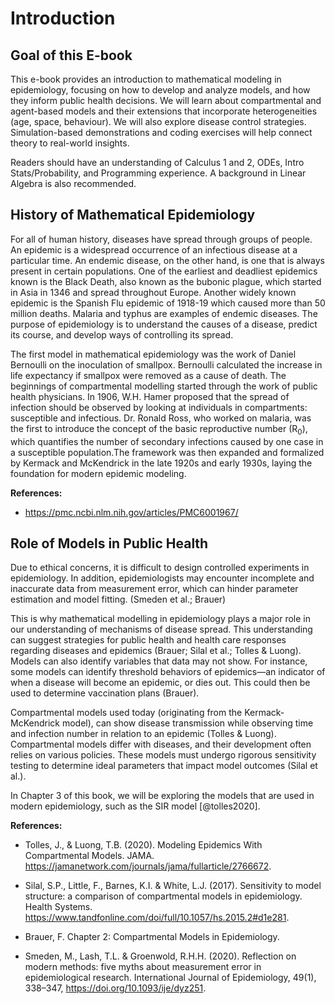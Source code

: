 # Introduction

## Goal of this E-book {#sec:goal}

This e-book provides an introduction to mathematical modeling in epidemiology, focusing on how to develop and analyze models, and how they inform public health decisions. We will learn about compartmental and agent-based models and their extensions that incorporate heterogeneities (age, space, behaviour). We will also explore disease control strategies. Simulation-based demonstrations and coding exercises will help connect theory to real-world insights.

Readers should have an understanding of Calculus 1 and 2, ODEs, Intro Stats/Probability, and Programming experience. A background in Linear Algebra is also recommended.

## History of Mathematical Epidemiology

For all of human history, diseases have spread through groups of people. An epidemic is a widespread occurrence of an infectious disease at a particular time. An endemic disease, on the other hand, is one that is always present in certain populations. One of the earliest and deadliest epidemics known is the Black Death, also known as the bubonic plague, which started in Asia in 1346 and spread throughout Europe. Another widely known epidemic is the Spanish Flu epidemic of 1918-19 which caused more than 50 million deaths. Malaria and typhus are examples of endemic diseases. The purpose of epidemiology is to understand the causes of a disease, predict its course, and develop ways of controlling its spread.

The first model in mathematical epidemiology was the work of Daniel Bernoulli on the inoculation of smallpox. Bernoulli calculated the increase in life expectancy if smallpox were removed as a cause of death. The beginnings of compartmental modelling started through the work of public health physicians. In 1906, W.H. Hamer proposed that the spread of infection should be observed by looking at individuals in compartments: susceptible and infectious. Dr. Ronald Ross, who worked on malaria, was the first to introduce the concept of the basic reproductive number (R~0~), which quantifies the number of secondary infections caused by one case in a susceptible population.The framework was then expanded and formalized by Kermack and McKendrick in the late 1920s and early 1930s, laying the foundation for modern epidemic modeling.

**References:**

-   <https://pmc.ncbi.nlm.nih.gov/articles/PMC6001967/>

## Role of Models in Public Health

Due to ethical concerns, it is difficult to design controlled experiments in epidemiology. In addition, epidemiologists may encounter incomplete and inaccurate data from measurement error, which can hinder parameter estimation and model fitting. (Smeden et al.; Brauer)

This is why mathematical modelling in epidemiology plays a major role in our understanding of mechanisms of disease spread. This understanding can suggest strategies for public health and health care responses regarding diseases and epidemics (Brauer; Silal et al.; Tolles & Luong). Models can also identify variables that data may not show. For instance, some models can identify threshold behaviors of epidemics—an indicator of when a disease will become an epidemic, or dies out. This could then be used to determine vaccination plans (Brauer).

Compartmental models used today (originating from the Kermack-McKendrick model), can show disease transmission while observing time and infection number in relation to an epidemic (Tolles & Luong). Compartmental models differ with diseases, and their development often relies on various policies. These models must undergo rigorous sensitivity testing to determine ideal parameters that impact model outcomes (Silal et al.).

In Chapter 3 of this book, we will be exploring the models that are used in modern epidemiology, such as the SIR model [@tolles2020].

**References:**

-   Tolles, J., & Luong, T.B. (2020). Modeling Epidemics With Compartmental Models. JAMA. <https://jamanetwork.com/journals/jama/fullarticle/2766672>.

-   Silal, S.P., Little, F., Barnes, K.I. & White, L.J. (2017). Sensitivity to model structure: a comparison of compartmental models in epidemiology. Health Systems. <https://www.tandfonline.com/doi/full/10.1057/hs.2015.2#d1e281>.

-   Brauer, F. Chapter 2: Compartmental Models in Epidemiology.

-   Smeden, M., Lash, T.L. & Groenwold, R.H.H. (2020). Reflection on modern methods: five myths about measurement error in epidemiological research. International Journal of Epidemiology, 49(1), 338–347, <https://doi.org/10.1093/ije/dyz251>.
